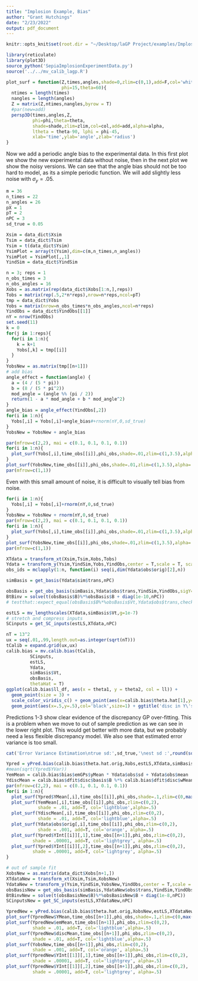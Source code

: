 ```yaml
---
title: "Implosion Example, Bias"
author: "Grant Hutchings"
date: "2/23/2022"
output: pdf_document
---
```


```r
knitr::opts_knit$set(root.dir = "~/Desktop/laGP Project/examples/Implosion")
```

```r
library(reticulate)
library(plot3D)
source_python('SepiaImplosionExperimentData.py')
source('../../mv_calib_lagp.R')

plot_surf = function(Z,times,angles,shade=0,zlim=c(0,1),add=F,col='white',alpha=.5,
                     phi=15,theta=60){
  ntimes = length(times)
  nangles = length(angles)
  Z = matrix(Z,ntimes,nangles,byrow = T)
  #par(new=add)
  persp3D(times,angles,Z,
          phi=phi,theta=theta,
          shade=shade,zlim=zlim,col=col,add=add,alpha=alpha,
          ltheta = theta-90, lphi = phi-45,
          xlab='time',ylab='angle',zlab='radius')
}
```

Now we add a periodic angle bias to the experimental data. In this first plot we show the new experimental data without noise, then in the next plot we show the noisy versions. We can see that the angle bias should not be too hard to model, as its a simple periodic function. We will add slightly less noise with $\sigma_y=.05$.

```r
m = 36
n_times = 22
n_angles = 26
pX = 1
pT = 2
nPC = 3
sd_true = 0.05

Xsim = data_dict$Xsim
Tsim = data_dict$Tsim
Ysim = t(data_dict$Ysim)
YsimPlot = array(t(Ysim),dim=c(m,n_times,n_angles))
YsimPlot = YsimPlot[,,1]
YindSim = data_dict$YindSim

n = 3; reps = 1
n_obs_times = 3
n_obs_angles = 16
Xobs = as.matrix(rep(data_dict$Xobs[1:n,],reps))
Tobs = matrix(rep(.5,2*n*reps),nrow=n*reps,ncol=pT)
tmp = data_dict$Yobs
Yobs = matrix(nrow=n_obs_times*n_obs_angles,ncol=n*reps)
YindObs = data_dict$YindObs[[1]]
nY = nrow(YindObs)
set.seed(11)
k = 0
for(j in 1:reps){
  for(i in 1:n){
    k = k+1
    Yobs[,k] = tmp[[i]]
  }
}
YobsNew = as.matrix(tmp[[n+1]])
# add bias
angle_effect = function(angle) {
  a = (4 / (5 * pi))
  b = (8 / (5 * pi^2))
  mod_angle = (angle %% (pi / 2))
  return(1 - a * mod_angle + b * mod_angle^2)
}
angle_bias = angle_effect(YindObs[,2])
for(i in 1:n){
  Yobs[,i] = Yobs[,i]+angle_bias#+rnorm(nY,0,sd_true)
}
YobsNew = YobsNew + angle_bias
```

```r
par(mfrow=c(2,2), mai = c(0.1, 0.1, 0.1, 0.1))
for(i in 1:n){
  plot_surf(Yobs[,i],time_obs[[i]],phi_obs,shade=.01,zlim=c(1,3.5),alpha=.5,col='black')
}
plot_surf(YobsNew,time_obs[[i]],phi_obs,shade=.01,zlim=c(1,3.5),alpha=.5,col='blue')
par(mfrow=c(1,1))
```

Even with this small amount of noise, it is difficult to visually tell bias from noise.

```r
for(i in 1:n){
  Yobs[,i] = Yobs[,i]+rnorm(nY,0,sd_true)
}
YobsNew = YobsNew + rnorm(nY,0,sd_true)
par(mfrow=c(2,2), mai = c(0.1, 0.1, 0.1, 0.1))
for(i in 1:n){
  plot_surf(Yobs[,i],time_obs[[i]],phi_obs,shade=.01,zlim=c(1,3.5),alpha=.5,col='black')
}
plot_surf(YobsNew,time_obs[[i]],phi_obs,shade=.01,zlim=c(1,3.5),alpha=.5,col='blue')
par(mfrow=c(1,1))
```

```r
XTdata = transform_xt(Xsim,Tsim,Xobs,Tobs)
Ydata = transform_y(Ysim,YindSim,Yobs,YindObs,center = T,scale = T, scaletype='scalar')
obs_ids = mclapply(1:n, function(i) seq(i,dim(Ydata$obs$orig)[2],n))

simBasis = get_basis(Ydata$sim$trans,nPC)

obsBasis = get_obs_basis(simBasis,Ydata$obs$trans,YindSim,YindObs,sigY=ifelse(sd_true>0,sd_true^2,1))
BtBinv = solve(t(obsBasis$B)%*%obsBasis$B + diag(1e-10,nPC))
# testthat::expect_equal(obsBasis$B%*%obsBasis$Vt,Ydata$obs$trans,check.attributes = FALSE)

estLS = mv_lengthscales(XTdata,simBasis$Vt,g=1e-7)
# stretch and compress inputs
SCinputs = get_SC_inputs(estLS,XTdata,nPC)
```

```r
nT = 13^2
ux = seq(.01,.99,length.out=as.integer(sqrt(nT)))
tCalib = expand.grid(ux,ux)
calib.bias = mv.calib.bias(tCalib,
         SCinputs,
         estLS,
         Ydata,
         simBasis$Vt,
         obsBasis,
         thetaHat = T)
ggplot(calib.bias$ll_df, aes(x = theta1, y = theta2, col = ll)) +
  geom_point(size = 3) +
  scale_color_viridis_c() + geom_point(aes(x=calib.bias$theta.hat[1],y=calib.bias$theta.hat[2]),col='red',size=1) +
  geom_point(aes(x=.5,y=.5),col='black',size=1) + ggtitle('disc in Y\'s')
```

Predictions 1-3 show clear evidence of the discrepancy GP over-fitting. This is a problem when we move to out of sample prediction as we can see in the lower right plot. This would get better with more data, but we probably need a less flexible discrepancy model. We also see that estimated error variance is too small.

```r
cat('Error Variance Estimation\ntrue sd:',sd_true,'\nest sd :',round(sqrt(calib.bias$dfit$ssq.hat.native),4))
```

```r
Ypred = yPred.bias(calib.bias$theta.hat.orig,Xobs,estLS,XTdata,simBasis$Vt,calib.bias$dfit,obsBasis$B,1000)
#mean(sqrt(Ypred$YVar))
YemMean = calib.bias$bias$emGPs$yMean * Ydata$obs$sd + Ydata$obs$mean
YdiscMean = calib.bias$dfit$disc$basis$B %*% calib.bias$dfit$disc$wMean * Ydata$obs$sd
par(mfrow=c(2,2), mai = c(0.1, 0.1, 0.1, 0.1))
for(i in 1:n){
  plot_surf(Ypred$YMean[,i],time_obs[[i]],phi_obs,shade=.1,zlim=c(0,max(Ypred$YMean[,i])),alpha=.75,col='black')
  plot_surf(YemMean[,i],time_obs[[i]],phi_obs,zlim=c(0,2),
            shade = .01, add=T, col='lightblue',alpha=.5)
  plot_surf(YdiscMean[,i],time_obs[[i]],phi_obs,zlim=c(0,2),
            shade = .01, add=T, col='lightblue',alpha=.5)
  plot_surf(Ydata$obs$orig[,i],time_obs[[i]],phi_obs,zlim=c(0,2),
            shade = .001, add=T, col='orange', alpha=.5)
  plot_surf(Ypred$YInt[[i]][,1],time_obs[[n+1]],phi_obs,zlim=c(0,2),
          shade = .00001, add=T, col='lightgrey', alpha=.5)
  plot_surf(Ypred$YInt[[i]][,2],time_obs[[n+1]],phi_obs,zlim=c(0,2),
          shade = .00001, add=T, col='lightgrey', alpha=.5)
}

# out of sample fit
XobsNew = as.matrix(data_dict$Xobs[n+1,])
XTdataNew = transform_xt(Xsim,Tsim,XobsNew)
YdataNew = transform_y(Ysim,YindSim,YobsNew,YindObs,center = T,scale = T)
obsBasisNew = get_obs_basis(simBasis,YdataNew$obs$trans,YindSim,YindObs,sigY=ifelse(sd_true>0,sd_true^2,1))
BtBinvNew = solve(t(obsBasisNew$B)%*%obsBasisNew$B + diag(1e-8,nPC))
SCinputsNew = get_SC_inputs(estLS,XTdataNew,nPC)

YpredNew = yPred.bias(calib.bias$theta.hat.orig,XobsNew,estLS,XTdataNew,simBasis$Vt,calib.bias$dfit,obsBasisNew$B,nsamples = 1000)
plot_surf(YpredNew$YMean,time_obs[[n+1]],phi_obs,shade=.1,zlim=c(0,max(YpredNew$YMean)),alpha=.75,col='blue')
plot_surf(YpredNew$emMean,time_obs[[n+1]],phi_obs,zlim=c(0,2),
          shade = .01, add=T, col='lightblue',alpha=.5)
plot_surf(YpredNew$discMean,time_obs[[n+1]],phi_obs,zlim=c(0,2),
          shade = .01, add=T, col='lightblue',alpha=.5)
plot_surf(YobsNew,time_obs[[n+1]],phi_obs,zlim=c(0,2),
          shade = .001, add=T, col='orange', alpha=.5)
plot_surf(YpredNew$YInt[[1]][,1],time_obs[[n+1]],phi_obs,zlim=c(0,2),
          shade = .00001, add=T, col='lightgrey', alpha=.5)
plot_surf(YpredNew$YInt[[1]][,2],time_obs[[n+1]],phi_obs,zlim=c(0,2),
          shade = .00001, add=T, col='lightgrey', alpha=.5)
```